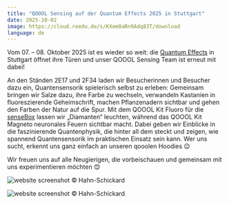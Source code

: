 ```yaml
---
title: "QOOOL Sensing auf der Quantum Effects 2025 in Stuttgart"
date: 2025-10-02
image: https://cloud.reedu.de/s/KXem8aRn9Adq83T/download
language: de
---
```


Vom 07. – 08. Oktober 2025 ist es wieder so weit: die [Quantum Effects](https://www.messe-stuttgart.de/quantum-effects/) in Stuttgart öffnet ihre Türen und unser QOOOL Sensing Team ist erneut mit dabei! 

An den Ständen 2E17 und 2F34 laden wir Besucherinnen und Besucher dazu ein, Quantensensorik spielerisch selbst zu erleben: Gemeinsam bringen wir Salze dazu, ihre Farbe zu wechseln, verwandeln Kastanien in fluoreszierende Geheimschrift, machen Pflanzenadern sichtbar und gehen den Farben der Natur auf die Spur. Mit dem QOOOL Kit Fluoro für die [senseBox](https://sensebox.de/) lassen wir „Diamanten“ leuchten, während das QOOOL Kit Magneto neuronales Feuern sichtbar macht. Dabei geben wir Einblicke in die faszinierende Quantenphysik, die hinter all dem steckt und zeigen, wie spannend Quantensensorik im praktischen Einsatz sein kann. Wer uns sucht, erkennt uns ganz einfach an unseren qooolen Hoodies 😉 

Wir freuen uns auf alle Neugierigen, die vorbeischauen und gemeinsam mit uns experimentieren möchten 😊

![website screenshot](https://cloud.reedu.de/s/KXem8aRn9Adq83T/download)
© Hahn-Schickard

![website screenshot](https://cloud.reedu.de/s/TCQGXRxbppZfx2g/download)
© Hahn-Schickard






